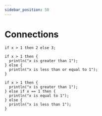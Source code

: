 ```yaml
---
sidebar_position: 50
---
```


# Connections

```
if x > 1 then 2 else 3;
```

```
if x > 1 then {
  println("x is greater than 1");
} else {
  println("x is less than or equal to 1");
}
```

```
if x > 1 then {
  println("x is greater than 1");
} else if x == 1 then {
  println("x is equal to 1");
} else {
  println("x is less than 1");
}
```
